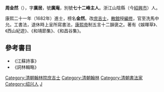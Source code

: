 '''周金然'''（{{bd|？||？|catIdx=Z周}}），字'''廣居'''，號'''廣庵'''，別號'''七十二峰主人'''。浙江山陰縣（今[[紹興市|紹興市]]）人。

康熙二十一年（1682年）進士，榜名'''金然'''。改[[庶吉士|庶吉士]]，[[散館|散館]]授[[編修|編修]]，官至洗馬中允。工書法，退休時上呈所寫書法，[[康熙帝|康熙帝]]制五言十二韻褒之。著有《娛暉草》、《西山紀遊》、《和靖節集》、《和昌谷集》。

== 參考書目 ==
*《江蘇詩事》
*《詞林輯略》

{{康熙二十一年壬戌科殿試金榜}}

{{Authority control}}
{{DEFAULTSORT:Zhou周}}
[[Category:清朝翰林院庶吉士|Category:清朝翰林院庶吉士]]
[[Category:清朝翰林|Category:清朝翰林]]
[[Category:清朝書法家|Category:清朝書法家]]
[[Category:绍兴人|Category:绍兴人]]
[[Category:周姓|J]]